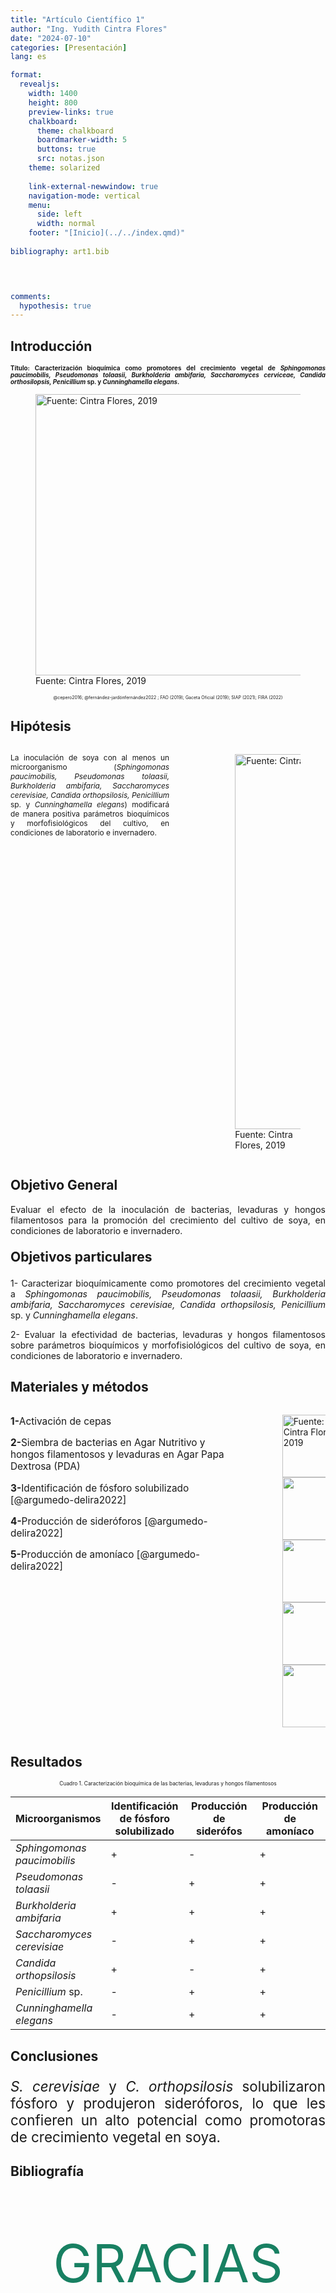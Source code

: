 ```yaml
---
title: "Artículo Científico 1"
author: "Ing. Yudith Cintra Flores"
date: "2024-07-10"
categories: [Presentación]
lang: es

format: 
  revealjs:
    width: 1400
    height: 800
    preview-links: true
    chalkboard:
      theme: chalkboard
      boardmarker-width: 5
      buttons: true
      src: notas.json
    theme: solarized
    
    link-external-newwindow: true
    navigation-mode: vertical
    menu:
      side: left
      width: normal
    footer: "[Inicio](../../index.qmd)"
      
bibliography: art1.bib

    


comments: 
  hypothesis: true
---
```


## Introducción

::: {style="text-align:justify; font-size: 70%"}
**Título: Caracterización bioquímica como promotores del crecimiento vegetal de *Sphingomonas paucimobilis, Pseudomonas tolaasii, Burkholderia ambifaria, Saccharomyces cerviceae, Candida orthosilopsis, Penicillium* sp. y *Cunninghamella elegans*.**
:::

![Fuente: Cintra Flores, 2019](img_1.png){width="1000" height="450"}

::: {style="text-align:center; font-size: 50%"}
@cepero2016; @fernández-jardónfernández2022 ; FAO (2019); Gaceta Oficial (2019); SIAP (2021); FIRA (2022)
:::

## Hipótesis

::: columns
::: {.column width="55%"}
::: {style="text-align:justify; font-size: 85%"}
La inoculación de soya con al menos un microorganismo (*Sphingomonas paucimobilis, Pseudomonas tolaasii, Burkholderia ambifaria, Saccharomyces cerevisiae, Candida orthopsilosis, Penicillium* sp. y *Cunninghamella elegans*) modificará de manera positiva parámetros bioquímicos y morfofisiológicos del cultivo, en condiciones de laboratorio e invernadero.
:::
:::

::: {.column width="5%"}
:::

::: {.column width="40%"}
![Fuente: Cintra Flores, 2019](imagen1.png){width="400" height="600"}
:::
:::

## Objetivo General

::: {style="text-align:justify; font-size: 100%"}
Evaluar el efecto de la inoculación de bacterias, levaduras y hongos filamentosos para la promoción del crecimiento del cultivo de soya, en condiciones de laboratorio e invernadero.
:::

::: {style="text-align:left; font-size: 150%"}
**Objetivos particulares**
:::

::: {style="text-align:justify; font-size: 100%"}
1- Caracterizar bioquímicamente como promotores del crecimiento vegetal a *Sphingomonas paucimobilis, Pseudomonas tolaasii, Burkholderia ambifaria, Saccharomyces cerevisiae, Candida orthopsilosis, Penicillium* sp. y *Cunninghamella elegans*.

2- Evaluar la efectividad de bacterias, levaduras y hongos filamentosos sobre parámetros bioquímicos y morfofisiológicos del cultivo de soya, en condiciones de laboratorio e invernadero.
:::

## Materiales y métodos

::: columns
::: {.column width="80%"}
::: {style="text-align:left; font-size: 110%"}
**1-**Activación de cepas

**2-**Siembra de bacterias en Agar Nutritivo y hongos filamentosos y levaduras en Agar Papa Dextrosa (PDA)

**3-**Identificación de fósforo solubilizado [@argumedo-delira2022]

**4-**Producción de sideróforos [@argumedo-delira2022]

**5-**Producción de amoníaco [@argumedo-delira2022]
:::
:::

::: {.column width="5%"}
:::

::: {.column width="15%"}
![Fuente: Cintra Flores, 2019](imagen2.png){width="100" height="100"} ![](imagen3.png){width="100" height="100"} ![](imagen4.png){width="100" height="100"} ![](imagen5.png){width="100" height="100"} ![](imagen6.png){width="100" height="100"}
:::
:::

## Resultados

::: {style="text-align:center; font-size: 60%"}
Cuadro 1. Caracterización bioquímica de las bacterias, levaduras y hongos filamentosos
:::

::: {style="text-align:center; font-size: 80%"}
::: {#tbl}
| Microorganismos             | Identificación de fósforo solubilizado | Producción de siderófos | Producción de amoníaco |
|------------------|------------------|------------------|------------------|
| *Sphingomonas paucimobilis* | \+                                     | \-                      | \+                     |
| *Pseudomonas tolaasii*      | \-                                     | \+                      | \+                     |
| *Burkholderia ambifaria*    | \+                                     | \+                      | \+                     |
| *Saccharomyces cerevisiae*  | \-                                     | \+                      | \+                     |
| *Candida orthopsilosis*     | \+                                     | \-                      | \+                     |
| *Penicillium* sp.           | \-                                     | \+                      | \+                     |
| *Cunninghamella elegans*    | \-                                     | \+                      | \+                     |
:::
:::

## Conclusiones

::: {style="text-align:justify; font-size: 160%"}
*S. cerevisiae* y *C. orthopsilosis* solubilizaron fósforo y produjeron sideróforos, lo que les confieren un alto potencial como promotoras de crecimiento vegetal en soya.
:::

## Bibliografía


::: {style="text-align:justify; font-size: 120%"}
::: {#refs}
:::
:::

## 

:::{style="text-align:center; font-size: 600%; color:#188062"}
GRACIAS
:::